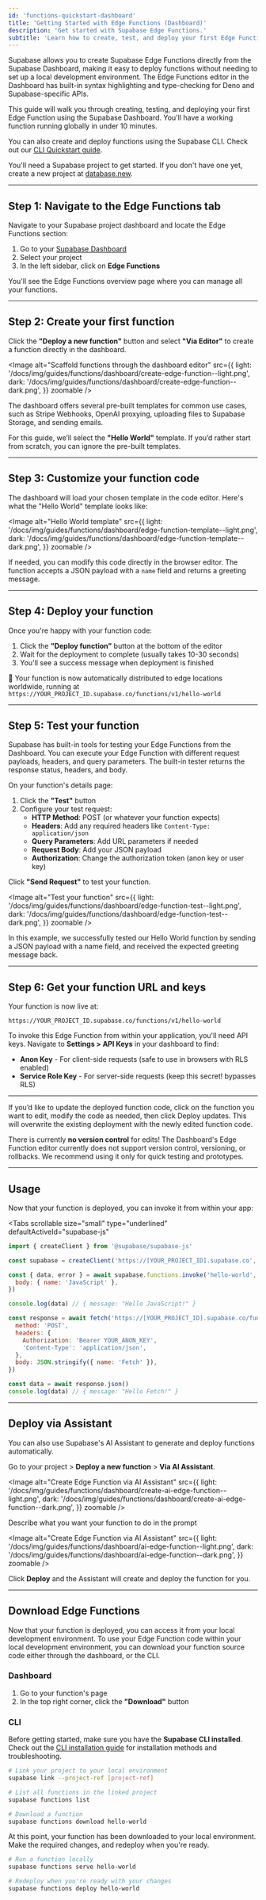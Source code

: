 ```yaml
---
id: 'functions-quickstart-dashboard'
title: 'Getting Started with Edge Functions (Dashboard)'
description: 'Get started with Supabase Edge Functions.'
subtitle: 'Learn how to create, test, and deploy your first Edge Function using the Supabase Dashboard.'
---
```


Supabase allows you to create Supabase Edge Functions directly from the Supabase Dashboard, making it easy to deploy functions without needing to set up a local development environment. The Edge Functions editor in the Dashboard has built-in syntax highlighting and type-checking for Deno and Supabase-specific APIs.

This guide will walk you through creating, testing, and deploying your first Edge Function using the Supabase Dashboard. You'll have a working function running globally in under 10 minutes.

<Admonition type="tip" label="Prefer using the CLI?">

You can also create and deploy functions using the Supabase CLI. Check out our [CLI Quickstart guide](/docs/guides/functions/quickstart).

</Admonition>

<Admonition type="note" label="New to Supabase?">

You'll need a Supabase project to get started. If you don't have one yet, create a new project at [database.new](https://database.new/).

</Admonition>

---

## Step 1: Navigate to the Edge Functions tab

Navigate to your Supabase project dashboard and locate the Edge Functions section:

1. Go to your [Supabase Dashboard](/dashboard)
2. Select your project
3. In the left sidebar, click on **Edge Functions**

You'll see the Edge Functions overview page where you can manage all your functions.

---

## Step 2: Create your first function

Click the **"Deploy a new function"** button and select **"Via Editor"** to create a function directly in the dashboard.

<Image
  alt="Scaffold functions through the dashboard editor"
  src={{
    light: '/docs/img/guides/functions/dashboard/create-edge-function--light.png',
    dark: '/docs/img/guides/functions/dashboard/create-edge-function--dark.png',
  }}
  zoomable
/>

<Admonition type="note" label="Pre-built templates">

The dashboard offers several pre-built templates for common use cases, such as Stripe Webhooks, OpenAI proxying, uploading files to Supabase Storage, and sending emails.

For this guide, we’ll select the **"Hello World"** template. If you’d rather start from scratch, you can ignore the pre-built templates.

</Admonition>

---

## Step 3: Customize your function code

The dashboard will load your chosen template in the code editor. Here's what the "Hello World" template looks like:

<Image
  alt="Hello World template"
  src={{
    light: '/docs/img/guides/functions/dashboard/edge-function-template--light.png',
    dark: '/docs/img/guides/functions/dashboard/edge-function-template--dark.png',
  }}
  zoomable
/>

If needed, you can modify this code directly in the browser editor. The function accepts a JSON payload with a `name` field and returns a greeting message.

---

## Step 4: Deploy your function

Once you're happy with your function code:

1. Click the **"Deploy function"** button at the bottom of the editor
2. Wait for the deployment to complete (usually takes 10-30 seconds)
3. You'll see a success message when deployment is finished

🚀 Your function is now automatically distributed to edge locations worldwide, running at `https://YOUR_PROJECT_ID.supabase.co/functions/v1/hello-world`

---

## Step 5: Test your function

Supabase has built-in tools for testing your Edge Functions from the Dashboard. You can execute your Edge Function with different request payloads, headers, and query parameters. The built-in tester returns the response status, headers, and body.

On your function's details page:

1. Click the **"Test"** button
2. Configure your test request:
   - **HTTP Method**: POST (or whatever your function expects)
   - **Headers**: Add any required headers like `Content-Type: application/json`
   - **Query Parameters**: Add URL parameters if needed
   - **Request Body**: Add your JSON payload
   - **Authorization**: Change the authorization token (anon key or user key)

Click **"Send Request"** to test your function.

<Image
  alt="Test your function"
  src={{
    light: '/docs/img/guides/functions/dashboard/edge-function-test--light.png',
    dark: '/docs/img/guides/functions/dashboard/edge-function-test--dark.png',
  }}
  zoomable
/>

In this example, we successfully tested our Hello World function by sending a JSON payload with a name field, and received the expected greeting message back.

---

## Step 6: Get your function URL and keys

Your function is now live at:

```
https://YOUR_PROJECT_ID.supabase.co/functions/v1/hello-world
```

To invoke this Edge Function from within your application, you'll need API keys. Navigate to **Settings > API Keys** in your dashboard to find:

- **Anon Key** - For client-side requests (safe to use in browsers with RLS enabled)
- **Service Role Key** - For server-side requests (keep this secret! bypasses RLS)

---

If you’d like to update the deployed function code, click on the function you want to edit, modify the code as needed, then click Deploy updates. This will overwrite the existing deployment with the newly edited function code.

<Admonition type="caution" label="No version control">

There is currently **no version control** for edits! The Dashboard's Edge Function editor currently does not support version control, versioning, or rollbacks. We recommend using it only for quick testing and prototypes.

</Admonition>

---

## Usage

Now that your function is deployed, you can invoke it from within your app:

<Tabs
  scrollable
  size="small"
  type="underlined"
  defaultActiveId="supabase-js"
>

<TabPanel id="supabase-js" label="Supabase Client">

```jsx
import { createClient } from '@supabase/supabase-js'

const supabase = createClient('https://[YOUR_PROJECT_ID].supabase.co', 'YOUR_ANON_KEY')

const { data, error } = await supabase.functions.invoke('hello-world', {
  body: { name: 'JavaScript' },
})

console.log(data) // { message: "Hello JavaScript!" }
```

</TabPanel>

<TabPanel id="fetch" label="Fetch API">

```jsx
const response = await fetch('https://[YOUR_PROJECT_ID].supabase.co/functions/v1/hello-world', {
  method: 'POST',
  headers: {
    Authorization: 'Bearer YOUR_ANON_KEY',
    'Content-Type': 'application/json',
  },
  body: JSON.stringify({ name: 'Fetch' }),
})

const data = await response.json()
console.log(data) // { message: "Hello Fetch!" }
```

</TabPanel>

</Tabs>

---

## Deploy via Assistant

You can also use Supabase's AI Assistant to generate and deploy functions automatically.

Go to your project > **Deploy a new function** > **Via AI Assistant**.

<Image
  alt="Create Edge Function via AI Assistant"
  src={{
    light: '/docs/img/guides/functions/dashboard/create-ai-edge-function--light.png',
    dark: '/docs/img/guides/functions/dashboard/create-ai-edge-function--dark.png',
  }}
  zoomable
/>

Describe what you want your function to do in the prompt

<Image
  alt="Create Edge Function via AI Assistant"
  src={{
    light: '/docs/img/guides/functions/dashboard/ai-edge-function--light.png',
    dark: '/docs/img/guides/functions/dashboard/ai-edge-function--dark.png',
  }}
  zoomable
/>

Click **Deploy** and the Assistant will create and deploy the function for you.

---

## Download Edge Functions

Now that your function is deployed, you can access it from your local development environment. To use your Edge Function code within your local development environment, you can download your function source code either through the dashboard, or the CLI.

### Dashboard

1. Go to your function's page
2. In the top right corner, click the **"Download"** button

### CLI

<Admonition type="note" label="CLI not installed?">

Before getting started, make sure you have the **Supabase CLI installed**. Check out the [CLI installation guide](/docs/guides/cli) for installation methods and troubleshooting.

</Admonition>

```bash
# Link your project to your local environment
supabase link --project-ref [project-ref]

# List all functions in the linked project
supabase functions list

# Download a function
supabase functions download hello-world
```

At this point, your function has been downloaded to your local environment. Make the required changes, and redeploy when you're ready.

```bash
# Run a function locally
supabase functions serve hello-world

# Redeploy when you're ready with your changes
supabase functions deploy hello-world
```
